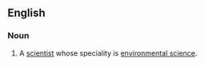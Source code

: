 ==English==

===Noun===
{{en-noun|sg=[[environmental]] [[scientist]]}}

# A [[scientist]] whose speciality is [[environmental science]].